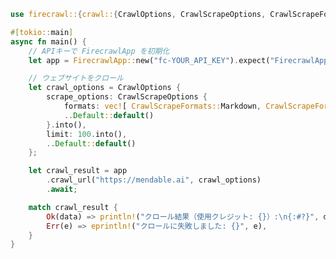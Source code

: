 ```rust Rust
use firecrawl::{crawl::{CrawlOptions, CrawlScrapeOptions, CrawlScrapeFormats}, FirecrawlApp};

#[tokio::main]
async fn main() {
    // APIキーで FirecrawlApp を初期化
    let app = FirecrawlApp::new("fc-YOUR_API_KEY").expect("FirecrawlApp の初期化に失敗しました");

    // ウェブサイトをクロール
    let crawl_options = CrawlOptions {
        scrape_options: CrawlScrapeOptions {
            formats: vec![ CrawlScrapeFormats::Markdown, CrawlScrapeFormats::HTML ].into(),
            ..Default::default()
        }.into(),
        limit: 100.into(),
        ..Default::default()
    };

    let crawl_result = app
        .crawl_url("https://mendable.ai", crawl_options)
        .await;

    match crawl_result {
        Ok(data) => println!("クロール結果（使用クレジット: {}）:\n{:#?}", data.credits_used, data.data),
        Err(e) => eprintln!("クロールに失敗しました: {}", e),
    }
}
```
